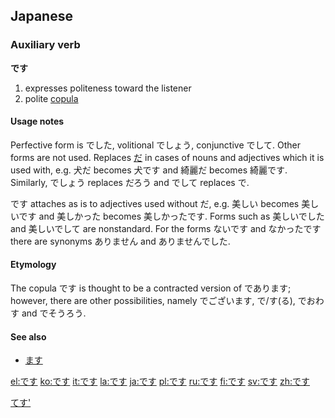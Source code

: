 ==Japanese==

===Auxiliary verb===
{{rfc-header|Auxiliary verb|lang=ja}}
'''です'''
# expresses politeness toward the listener
# polite [[copula]] 

====Usage notes====
Perfective form is でした, volitional でしょう, conjunctive でして. Other forms are not used. Replaces [[だ]] in cases of nouns and adjectives which it is used with, e.g. 犬だ becomes 犬です and 綺麗だ becomes 綺麗です. Similarly, でしょう replaces だろう and でして replaces で.

です attaches as is to adjectives used without だ, e.g. 美しい becomes 美しいです and 美しかった becomes 美しかったです. Forms such as 美しいでした and 美しいでして are nonstandard. For the forms ないです and なかったです there are synonyms ありません and ありませんでした.

====Etymology====
The copula です is thought to be a contracted version of であります; however, there are other possibilities, namely でございます, で/す(る), でおわす and でそうろう.

====See also====
* [[ます]]

[[Category:Japanese auxiliary verbs|てす']]

[[el:です]]
[[ko:です]]
[[it:です]]
[[la:です]]
[[ja:です]]
[[pl:です]]
[[ru:です]]
[[fi:です]]
[[sv:です]]
[[zh:です]]